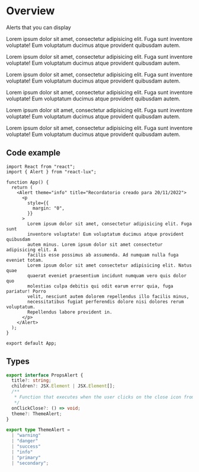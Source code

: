 
<Meta title="Alerts" />

# Overview

Alerts that you can display

<Alert theme="warning" title="Recordatorio creado para 20/11/2022">
  <p
    style={{
      margin: "0",
    }}
  >
    Lorem ipsum dolor sit amet, consectetur adipisicing elit. Fuga sunt
    inventore voluptate! Eum voluptatum ducimus atque provident quibusdam autem.
  </p>
</Alert>

<Alert theme="danger" title="Recordatorio creado para 20/11/2022">
  <p
    style={{
      margin: "0",
    }}
  >
    Lorem ipsum dolor sit amet, consectetur adipisicing elit. Fuga sunt
    inventore voluptate! Eum voluptatum ducimus atque provident quibusdam autem.
  </p>
</Alert>

<Alert theme="success" title="Recordatorio creado para 20/11/2022">
  <p
    style={{
      margin: "0",
    }}
  >
    Lorem ipsum dolor sit amet, consectetur adipisicing elit. Fuga sunt
    inventore voluptate! Eum voluptatum ducimus atque provident quibusdam autem.
  </p>
</Alert>

<Alert theme="info" title="Recordatorio creado para 20/11/2022">
  <p
    style={{
      margin: "0",
    }}
  >
    Lorem ipsum dolor sit amet, consectetur adipisicing elit. Fuga sunt
    inventore voluptate! Eum voluptatum ducimus atque provident quibusdam autem.
  </p>
</Alert>

<Alert theme="primary" title="Recordatorio creado para 20/11/2022">
  <p
    style={{
      margin: "0",
    }}
  >
    Lorem ipsum dolor sit amet, consectetur adipisicing elit. Fuga sunt
    inventore voluptate! Eum voluptatum ducimus atque provident quibusdam autem.
  </p>
</Alert>

<Alert theme="secondary" title="Recordatorio creado para 20/11/2022">
  <p
    style={{
      margin: "0",
    }}
  >
    Lorem ipsum dolor sit amet, consectetur adipisicing elit. Fuga sunt
    inventore voluptate! Eum voluptatum ducimus atque provident quibusdam autem.
  </p>
</Alert>

## Code example

```tsx
import React from "react";
import { Alert } from "react-lux";

function App() {
  return (
    <Alert theme="info" title="Recordatorio creado para 20/11/2022">
      <p
        style={{
          margin: "0",
        }}
      >
        Lorem ipsum dolor sit amet, consectetur adipisicing elit. Fuga sunt
        inventore voluptate! Eum voluptatum ducimus atque provident quibusdam
        autem minus. Lorem ipsum dolor sit amet consectetur adipisicing elit. A
        facilis esse possimus ab assumenda. Ad numquam nulla fuga eveniet totam.
        Lorem ipsum dolor sit amet consectetur adipisicing elit. Natus quae
        quaerat eveniet praesentium incidunt numquam vero quis dolor quo
        molestias culpa debitis qui odit earum error quia, fuga pariatur! Porro
        velit, nesciunt autem dolorem repellendus illo facilis minus,
        necessitatibus fugiat perferendis dolore nisi dolores rerum voluptatum.
        Repellendus labore provident in.
      </p>
    </Alert>
  );
}

export default App;
```

## Types

```ts
export interface PropsAlert {
  title?: string;
  children?: JSX.Element | JSX.Element[];
  /**
   * Function that executes when the user clicks on the close icon from the top right
   */
  onClickClose?: () => void;
  theme?: ThemeAlert;
}

export type ThemeAlert =
  | "warning"
  | "danger"
  | "success"
  | "info"
  | "primary"
  | "secondary";
```
